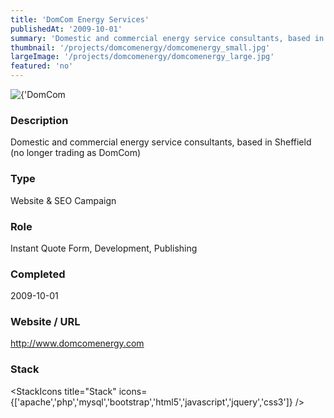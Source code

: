 ```yaml
---
title: 'DomCom Energy Services'
publishedAt: '2009-10-01'
summary: 'Domestic and commercial energy service consultants, based in Sheffield (no longer trading as DomCom)'
thumbnail: '/projects/domcomenergy/domcomenergy_small.jpg'
largeImage: '/projects/domcomenergy/domcomenergy_large.jpg'
featured: 'no'
---
```


<div className="relative w-full h-[400px] sm:h-[600px] md:h-[760px] lg:h-[920px]">
  <Image
    alt={'DomCom Energy Services'}
    src={'/projects/domcomenergy/domcomenergy.jpg'}
    sizes="(max-width: 640px) 100%, 100%"
    fill={true}
    priority
    style={{
      objectFit: 'contain'
    }}
  />
</div>

### Description

Domestic and commercial energy service consultants, based in Sheffield (no longer trading as DomCom)


### Type

Website & SEO Campaign

### Role

Instant Quote Form, Development, Publishing

### Completed
2009-10-01

### Website / URL
http://www.domcomenergy.com


### Stack

<StackIcons
  title="Stack"
  icons={['apache','php','mysql','bootstrap','html5','javascript','jquery','css3']}
  />
